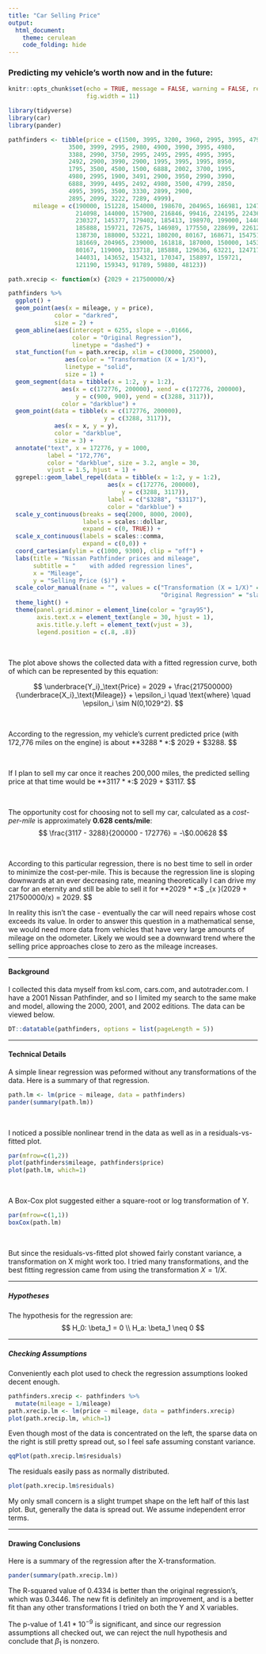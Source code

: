```yaml
---
title: "Car Selling Price"
output: 
  html_document:
    theme: cerulean
    code_folding: hide
---
```


### Predicting my vehicle's worth now and in the future:

```r
knitr::opts_chunk$set(echo = TRUE, message = FALSE, warning = FALSE, results = FALSE, cache = TRUE,
                      fig.width = 11)
```
```r
library(tidyverse)
library(car)
library(pander)

pathfinders <- tibble(price = c(1500, 3995, 3200, 3960, 2995, 3995, 4799, 3795, 
                 3500, 3999, 2995, 2980, 4900, 3990, 3995, 4980,
                 3388, 2990, 3750, 2995, 2495, 2995, 4995, 3995,
                 2492, 2900, 3990, 2900, 1995, 3995, 1995, 8950,
                 1795, 3500, 4500, 1500, 6888, 2002, 3700, 1995,
                 4980, 2995, 1900, 3491, 2900, 3950, 2990, 3990,
                 6888, 3999, 4495, 2492, 4980, 3500, 4799, 2850,
                 4995, 3995, 3500, 3330, 2899, 2900,
                 2895, 2099, 3222, 7289, 4999),
       mileage = c(190000, 151228, 154000, 198670, 204965, 166981, 124717, 126953,
                   214098, 144000, 157900, 216846, 99416, 224195, 224362, 129636,
                   230327, 145377, 179402, 185413, 198970, 199000, 144031, 151374,
                   185888, 159721, 72675, 146989, 177550, 228699, 226127, 37800, 
                   138730, 188000, 53221, 180200, 80167, 168671, 154751, 137001,
                   181669, 204965, 239000, 161818, 187000, 150000, 145377, 224195,
                   80167, 119000, 133718, 185888, 129636, 63221, 124717, 175565,
                   144031, 143652, 154321, 170347, 158897, 159721,
                   121190, 159343, 91789, 59880, 48123))

path.xrecip <- function(x) {2029 + 217500000/x}

pathfinders %>%
  ggplot() +
  geom_point(aes(x = mileage, y = price), 
             color = "darkred", 
             size = 2) +
  geom_abline(aes(intercept = 6255, slope = -.01666, 
                  color = "Original Regression"), 
                  linetype = "dashed") +
  stat_function(fun = path.xrecip, xlim = c(30000, 250000),
                aes(color = "Transformation (X = 1/X)"),
                linetype = "solid",
                size = 1) +
  geom_segment(data = tibble(x = 1:2, y = 1:2),
               aes(x = c(172776, 200000), xend = c(172776, 200000), 
                   y = c(900, 900), yend = c(3288, 3117)),
               color = "darkblue") +
  geom_point(data = tibble(x = c(172776, 200000),
                           y = c(3288, 3117)),
             aes(x = x, y = y),
             color = "darkblue",
             size = 3) +
  annotate("text", x = 172776, y = 1000, 
           label = "172,776", 
           color = "darkblue", size = 3.2, angle = 30,
           vjust = 1.5, hjust = 1) +
  ggrepel::geom_label_repel(data = tibble(x = 1:2, y = 1:2), 
                            aes(x = c(172776, 200000),
                                y = c(3288, 3117)), 
                            label = c("$3288", "$3117"), 
                            color = "darkblue") +
  scale_y_continuous(breaks = seq(2000, 8000, 2000), 
                     labels = scales::dollar,
                     expand = c(0, TRUE)) +
  scale_x_continuous(labels = scales::comma,
                     expand = c(0,0)) +
  coord_cartesian(ylim = c(1000, 9300), clip = "off") +
  labs(title = "Nissan Pathfinder prices and mileage",
       subtitle = "    with added regression lines",
       x = "Mileage",
       y = "Selling Price ($)") +
  scale_color_manual(name = "", values = c("Transformation (X = 1/X)" = "skyblue",
                                           "Original Regression" = "slategray3")) +
  theme_light() +
  theme(panel.grid.minor = element_line(color = "gray95"),
        axis.text.x = element_text(angle = 30, hjust = 1),
        axis.title.y.left = element_text(vjust = 3),
        legend.position = c(.8, .8))

```

$~$

The plot above shows the collected data with a fitted regression curve, both of which can be represented by this equation:

$$
  \underbrace{Y_i}_\text{Price} = 2029 + \frac{217500000}{\underbrace{X_i}_\text{Mileage}} + \epsilon_i \quad \text{where} \quad \epsilon_i \sim N(0,1029^2).
$$

$~$

According to the regression, my vehicle's current predicted price (with 172,776 miles on the engine) is about **$3288**:
$$
2029 + \frac{217500000}{172776} \approx \$3288.
$$

$~$

If I plan to sell my car once it reaches 200,000 miles, the predicted selling price at that time would be **$3117**:
$$
2029 + \frac{217500000}{200000} \approx \$3117.
$$

$~$

The opportunity cost for choosing not to sell my car, calculated as a *cost-per-mile* is approximately **0.628 cents/mile**:
$$
\frac{3117 - 3288}{200000 - 172776} = -\$0.00628
$$

$~$

According to this particular regression, there is no best time to sell in order to minimize the cost-per-mile. This is because the regression line is sloping downwards at an ever decreasing rate, meaning theoretically I can drive my car for an eternity and still be able to sell it for **$2029**:
$$
\lim_{x \rightarrow \infty}(2029 + 217500000/x) = 2029.
$$

In reality this isn't the case - eventually the car will need repairs whose cost exceeds its value. In order to answer this question in a mathematical sense, we would need more data from vehicles that have very large amounts of mileage on the odometer. Likely we would see a downward trend where the selling price approaches close to zero as the mileage increases.

-----

#### Background

I collected this data myself from ksl.com, cars.com, and autotrader.com. I have a 2001 Nissan Pathfinder, and so I limited my search to the same make and model, allowing the 2000, 2001, and 2002 editions. The data can be viewed below.

```r
DT::datatable(pathfinders, options = list(pageLength = 5))
```

-----

#### Technical Details

A simple linear regression was peformed without any transformations of the data. Here is a summary of that regression.

```r
path.lm <- lm(price ~ mileage, data = pathfinders)
pander(summary(path.lm))
```

$~$

I noticed a possible nonlinear trend in the data as well as in a residuals-vs-fitted plot.
```r
par(mfrow=c(1,2))
plot(pathfinders$mileage, pathfinders$price)
plot(path.lm, which=1)
```

$~$

A Box-Cox plot suggested either a square-root or log transformation of Y.
```r
par(mfrow=c(1,1))
boxCox(path.lm)
```

$~$

But since the residuals-vs-fitted plot showed fairly constant variance, a transformation on X might work too. I tried many transformations, and the best fitting regression came from using the transformation $X = 1/X$.

----

##### Hypotheses
The hypothesis for the regression are:
$$
  H_0: \beta_1 = 0 \\
  H_a: \beta_1 \neq 0
$$

----

##### Checking Assumptions

Conveniently each plot used to check the regression assumptions looked decent enough. 
```r
pathfinders.xrecip <- pathfinders %>%
  mutate(mileage = 1/mileage)
path.xrecip.lm <- lm(price ~ mileage, data = pathfinders.xrecip)
plot(path.xrecip.lm, which=1)
```
Even though most of the data is concentrated on the left, the sparse data on the right is still pretty spread out, so I feel safe assuming constant variance.

```r
qqPlot(path.xrecip.lm$residuals)
```
The residuals easily pass as normally distributed.

```r
plot(path.xrecip.lm$residuals)
```
My only small concern is a slight trumpet shape on the left half of this last plot. But, generally the data is spread out. We assume independent error terms.

----

#### Drawing Conclusions

Here is a summary of the regression after the X-transformation.
```r
pander(summary(path.xrecip.lm))
```

The R-squared value of 0.4334 is better than the original regression's, which was 0.3446. The new fit is definitely an improvement, and is a better fit than any other transformations I tried on both the Y and X variables.

The p-value of $1.41 * 10^{-9}$ is significant, and since our regression assumptions all checked out, we can reject the null hypothesis and conclude that $\beta_1$ is nonzero.

$~$
